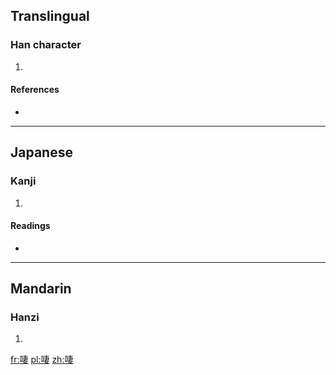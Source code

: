 ==Translingual==

===Han character===
{{Han char|rn=30|rad=口|as=08|sn=11|four=|canj=口十中女 (RJLV)}}

# {{defn|Han|sort=口08}}

====References====
* {{Han ref|kx=0196.100|dkj=03830|dj=0417.090|hdz=10639.030|uh=555B|ud=21851}}

----

==Japanese==

===Kanji===
{{ja-kanji|grade=|rs=口08}}

# {{defn|lang=ja|sort=口08}}

====Readings====
* {{ja-readings|on=[[さい]] (sai), [[せ]] (se)|kun=[[なめる]] (nameru)}}

----

==Mandarin==

===Hanzi===
{{cmn-hanzi|pin=[[cuì]] ([[cui4]]), [[è]] ([[e4]]), [[yā]] ([[ya1]]), [[yǎ]] ([[ya3]])|wg=ts'ui<sup>4</sup>, o<sup>4</sup>, ya<sup>1</sup>, ya<sup>3</sup>}}

# {{defn|lang=cmn|sort=口08}}

[[fr:啛]]
[[pl:啛]]
[[zh:啛]]